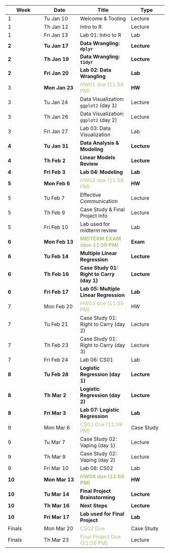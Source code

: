 | Week   | Date           | Title                                                         | Type        |
|-----------------|-----------------|-----------------------|-----------------|
| 1      | Tu Jan 10      | Welcome & Tooling                                             | Lecture     |
| 1      | Th Jan 12      | Intro to R                                                    | Lecture     |
| 1      | Fri Jan 13     | Lab 01: Intro to R                                            | Lab         |
| **2**  | **Tu Jan 17**  | **Data Wrangling: `dplyr`**                                   | **Lecture** |
| **2**  | **Th Jan 19**  | **Data Wrangling: `tidyr`**                                   | **Lecture** |
| **2**  | **Fri Jan 20** | **Lab 02: Data Wrangling**                                    | **Lab**     |
| 3      | **Mon Jan 23** | <font color="#ABC57D">HW01 due (11:59 PM)</font>              | **HW**      |
| 3      | Tu Jan 24      | Data Visualization: `ggplot2` (day 1)                         | Lecture     |
| 3      | Th Jan 26      | Data Visualization: `ggplot2` (day 2)                         | Lecture     |
| 3      | Fri Jan 27     | Lab 03: Data Visualization                                    | Lab         |
| **4**  | **Tu Jan 31**  | **Data Analysis & Modeling**                                  | **Lecture** |
| **4**  | **Th Feb 2**   | **Linear Models Review**                                      | **Lecture** |
| **4**  | **Fri Feb 3**  | **Lab 04: Modeling**                                          | **Lab**     |
| **5**  | **Mon Feb 6**  | <font color="#ABC57D">HW02 due (11:59 PM)</font>              | **HW**      |
| 5      | Tu Feb 7       | Effective Communication                                       | Lecture     |
| 5      | Th Feb 9       | Case Study & Final Project Info                               | Lecture     |
| 5      | Fri Feb 10     | Lab used for midterm review                                   | Lab         |
| **6**  | **Mon Feb 13** | <font color="#ABC57D">**MIDTERM EXAM (due 11:59 PM)** </font> | **Exam**    |
| **6**  | **Tu Feb 14**  | **Multiple Linear Regression**                                | **Lecture** |
| **6**  | **Th Feb 16**  | **Case Study 01: Right to Carry (day 1)**                     | **Lecture** |
| **6**  | **Fri Feb 17** | **Lab 05: Multiple Linear Regression**                        | **Lab**     |
| 7      | Mon Feb 20     | <font color="#ABC57D">HW03 due (11:59 PM)</font>              | HW          |
| 7      | Tu Feb 21      | Case Study 01: Right to Carry (day 2)                         | Lecture     |
| 7      | Th Feb 23      | Case Study 01: Right to Carry (day 3)                         | Lecture     |
| 7      | Fri Feb 24     | Lab 06: CS01                                                  | Lab         |
| **8**  | **Tu Feb 28**  | **Logistic Regression (day 1)**                               | **Lecture** |
| **8**  | **Th Mar 2**   | **Logistic Regression (day 2)**                               | **Lecture** |
| **8**  | **Fri Mar 3**  | **Lab 07: Logistic Regression**                               | **Lab**     |
| 9      | Mon Mar 6      | <font color="#ABC57D">CS01 Due (11:59 PM)</font>              | Case Study  |
| 9      | Tu Mar 7       | Case Study 02: Vaping (day 1)                                 | Lecture     |
| 9      | Th Mar 9       | Case Study 02: Vaping (day 2)                                 | Lecture     |
| 9      | Fri Mar 10     | Lab 08: CS02                                                  | Lab         |
| **10** | **Mon Mar 13** | <font color="#ABC57D">**HW04 due (11:59 PM)**</font>          | **HW**      |
| **10** | **Tu Mar 14**  | **Final Project Brainstorming**                               | **Lecture** |
| **10** | **Th Mar 16**  | **Next Steps**                                                | **Lecture** |
| **10** | **Fri Mar 17** | **Lab used for Final Project**                                | **Lab**     |
| Finals | Mon Mar 20     | <font color="#ABC57D">CS02 Due</font>                         | Case Study  |
| Finals | Th Mar 23      | <font color="#ABC57D">Final Project Due (11:59 PM)</font>     | Lecture     |
